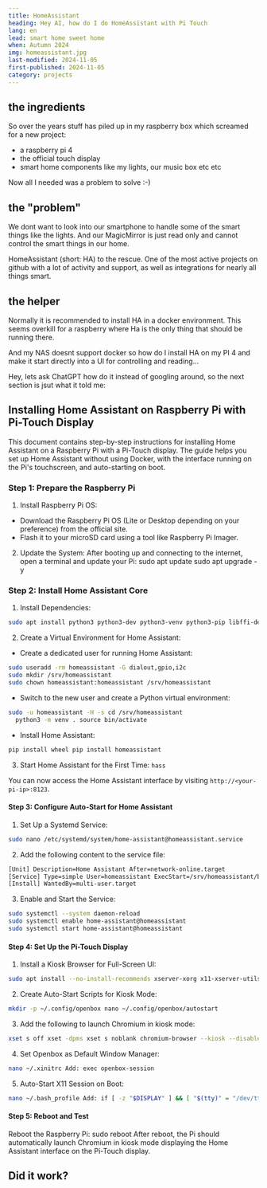 ```yaml
---
title: HomeAssistant
heading: Hey AI, how do I do HomeAssistant with Pi Touch
lang: en
lead: smart home sweet home
when: Autumn 2024
img: homeassistant.jpg
last-modified: 2024-11-05
first-published: 2024-11-05
category: projects
---
```


## the ingredients

So over the years stuff has piled up in my raspberry box which screamed for a new project:

- a raspberry pi 4
- the official touch display
- smart home components like my lights, our music box etc etc

Now all I needed was a problem to solve :-)

## the "problem"

We dont want to look into our smartphone to handle some of the smart things like the lights. And our MagicMirror is just
read only and cannot control the smart things in our home.

HomeAssistant (short: HA) to the rescue. One of the most active projects on github with a lot of activity and support,
as well as integrations for nearly all things smart.

## the helper

Normally it is recommended to install HA in a docker environment. This seems overkill for a raspberry where Ha is the
only thing that should be running there.

And my NAS doesnt support docker so how do I install HA on my PI 4 and make it start directly into a UI for controlling
and reading...

Hey, lets ask ChatGPT how do it instead of googling around, so the next section is jsut what it told me:

## Installing Home Assistant on Raspberry Pi with Pi-Touch Display

This document contains step-by-step instructions for installing Home Assistant on a Raspberry Pi with a Pi-Touch
display. The guide helps you set up Home Assistant without using Docker, with the interface running on the Pi's
touchscreen, and auto-starting on boot.

### Step 1: Prepare the Raspberry Pi

1. Install Raspberry Pi OS:

- Download the Raspberry Pi OS (Lite or Desktop depending on your preference) from the official site.
- Flash it to your microSD card using a tool like Raspberry Pi Imager.

2. Update the System: After booting up and connecting to the internet, open a terminal and update your Pi: sudo apt
   update sudo apt upgrade -y

### Step 2: Install Home Assistant Core

1. Install Dependencies:

```bash
sudo apt install python3 python3-dev python3-venv python3-pip libffi-dev libssl-dev autoconf libopenjp2-7 libtiff5 tzdata
```

2. Create a Virtual Environment for Home Assistant:

- Create a dedicated user for running Home Assistant:

```bash
sudo useradd -rm homeassistant -G dialout,gpio,i2c
sudo mkdir /srv/homeassistant
sudo chown homeassistant:homeassistant /srv/homeassistant
```

- Switch to the new user and create a Python virtual environment:

```bash
sudo -u homeassistant -H -s cd /srv/homeassistant
  python3 -m venv . source bin/activate
```

- Install Home Assistant:

```bash
pip install wheel pip install homeassistant
```

3. Start Home Assistant for the First Time: `hass`

You can now access the Home Assistant interface by visiting `http://<your-pi-ip>:8123`.

#### Step 3: Configure Auto-Start for Home Assistant

1. Set Up a Systemd Service:

```bash
sudo nano /etc/systemd/system/home-assistant@homeassistant.service
```

2. Add the following content to the service file:

```bash
[Unit] Description=Home Assistant After=network-online.target
[Service] Type=simple User=homeassistant ExecStart=/srv/homeassistant/bin/hass -c "/home/homeassistant/.homeassistant"
[Install] WantedBy=multi-user.target
```

3. Enable and Start the Service:

```bash
sudo systemctl --system daemon-reload
sudo systemctl enable home-assistant@homeassistant
sudo systemctl start home-assistant@homeassistant
```

#### Step 4: Set Up the Pi-Touch Display

1. Install a Kiosk Browser for Full-Screen UI:

```bash
sudo apt install --no-install-recommends xserver-xorg x11-xserver-utils xinit openbox chromium-browser
```

2. Create Auto-Start Scripts for Kiosk Mode:

```bash
mkdir -p ~/.config/openbox nano ~/.config/openbox/autostart
```

3. Add the following to launch Chromium in kiosk mode:

```bash
xset s off xset -dpms xset s noblank chromium-browser --kiosk --disable-restore-session-state --app=http://localhost:8123
```

4. Set Openbox as Default Window Manager:

```bash
nano ~/.xinitrc Add: exec openbox-session
```

5. Auto-Start X11 Session on Boot:

```bash
nano ~/.bash_profile Add: if [ -z "$DISPLAY" ] && [ "$(tty)" = "/dev/tty1" ]; then startx fi
```

#### Step 5: Reboot and Test

Reboot the Raspberry Pi: sudo reboot After reboot, the Pi should automatically launch Chromium in kiosk mode displaying
the Home Assistant interface on the Pi-Touch display.

## Did it work?
